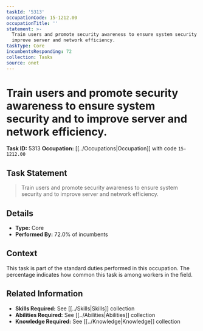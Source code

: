 ```yaml
---
taskId: '5313'
occupationCode: 15-1212.00
occupationTitle: ''
statement: >-
  Train users and promote security awareness to ensure system security and to
  improve server and network efficiency.
taskType: Core
incumbentsResponding: 72
collection: Tasks
source: onet
---
```

# Train users and promote security awareness to ensure system security and to improve server and network efficiency.

**Task ID:** 5313
**Occupation:** [[../Occupations|Occupation]] with code `15-1212.00`

## Task Statement

> Train users and promote security awareness to ensure system security and to improve server and network efficiency.

## Details

- **Type:** Core
- **Performed By:** 72.0% of incumbents

## Context

This task is part of the standard duties performed in this occupation. The percentage indicates how common this task is among workers in the field.

## Related Information

- **Skills Required:** See [[../Skills|Skills]] collection
- **Abilities Required:** See [[../Abilities|Abilities]] collection
- **Knowledge Required:** See [[../Knowledge|Knowledge]] collection

